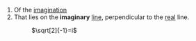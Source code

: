 # Of the [[imagination]]
# That lies on the '''imaginary''' [[line]], perpendicular to the [[real]] line.
#: <math>\sqrt[2]{-1}=i</math>